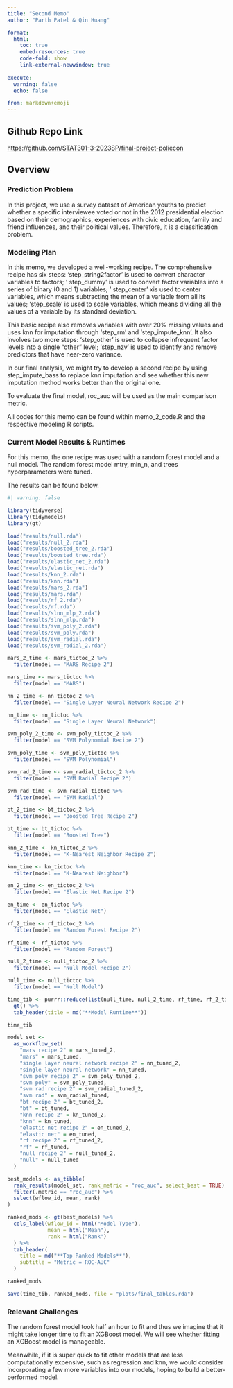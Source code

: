 ```yaml
---
title: "Second Memo"
author: "Parth Patel & Qin Huang"

format:
  html:
    toc: true
    embed-resources: true
    code-fold: show
    link-external-newwindow: true
    
execute:
  warning: false
  echo: false

from: markdown+emoji 
---
```


::: {.callout-tip icon=false}

## Github Repo Link

[https://github.com/STAT301-3-2023SP/final-project-poliecon](https://github.com/STAT301-3-2023SP/final-project-poliecon)

:::

## Overview

### Prediction Problem

In this project, we use a survey dataset of American youths to predict whether a specific interviewee voted or not in the 2012 presidential election based on their demographics, experiences with civic education, family and friend influences, and their political values. Therefore, it is a classification problem.

### Modeling Plan

In this memo, we developed a well-working recipe. The comprehensive recipe has six steps: 'step_string2factor' is used to convert character variables to factors; ' step_dummy' is used to convert factor variables into a series of binary (0 and 1) variables; ' step_center' xis used to center variables, which means subtracting the mean of a variable from all its values;  'step_scale' is used to scale variables, which means dividing all the values of a variable by its standard deviation. 

This basic recipe also removes variables with over 20% missing values and uses knn for imputation through 'step_rm' and 'step_impute_knn'. It also involves two more steps: 'step_other' is used to collapse infrequent factor levels into a single "other" level; 'step_nzv' is used to identify and remove predictors that have near-zero variance. 

In our final analysis, we might try to develop a second recipe by using step_impute_bass to replace knn imputation and see whether this new imputation method works better than the original one. 

To evaluate the final model, roc_auc will be used as the main comparison metric.

All codes for this memo can be found within memo_2_code.R and the respective modeling R scripts.

### Current Model Results & Runtimes

For this memo, the one recipe was used with a random forest model and a null model. The random forest model mtry, min_n, and trees hyperparameters were tuned.

The results can be found below.

```r
#| warning: false

library(tidyverse)
library(tidymodels)
library(gt)

load("results/null.rda")
load("results/null_2.rda")
load("results/boosted_tree_2.rda")
load("results/boosted_tree.rda")
load("results/elastic_net_2.rda")
load("results/elastic_net.rda")
load("results/knn_2.rda")
load("results/knn.rda")
load("results/mars_2.rda")
load("results/mars.rda")
load("results/rf_2.rda")
load("results/rf.rda")
load("results/slnn_mlp_2.rda")
load("results/slnn_mlp.rda")
load("results/svm_poly_2.rda")
load("results/svm_poly.rda")
load("results/svm_radial.rda")
load("results/svm_radial_2.rda")

mars_2_time <- mars_tictoc_2 %>% 
  filter(model == "MARS Recipe 2")

mars_time <- mars_tictoc %>% 
  filter(model == "MARS")

nn_2_time <- nn_tictoc_2 %>% 
  filter(model == "Single Layer Neural Network Recipe 2")

nn_time <- nn_tictoc %>% 
  filter(model == "Single Layer Neural Network")

svm_poly_2_time <- svm_poly_tictoc_2 %>% 
  filter(model == "SVM Polynomial Recipe 2")

svm_poly_time <- svm_poly_tictoc %>% 
  filter(model == "SVM Polynomial")

svm_rad_2_time <- svm_radial_tictoc_2 %>% 
  filter(model == "SVM Radial Recipe 2")

svm_rad_time <- svm_radial_tictoc %>% 
  filter(model == "SVM Radial")

bt_2_time <- bt_tictoc_2 %>% 
  filter(model == "Boosted Tree Recipe 2")

bt_time <- bt_tictoc %>% 
  filter(model == "Boosted Tree")

knn_2_time <- kn_tictoc_2 %>% 
  filter(model == "K-Nearest Neighbor Recipe 2")

knn_time <- kn_tictoc %>% 
  filter(model == "K-Nearest Neighbor")

en_2_time <- en_tictoc_2 %>% 
  filter(model == "Elastic Net Recipe 2")

en_time <- en_tictoc %>% 
  filter(model == "Elastic Net")

rf_2_time <- rf_tictoc_2 %>% 
  filter(model == "Random Forest Recipe 2")

rf_time <- rf_tictoc %>% 
  filter(model == "Random Forest")

null_2_time <- null_tictoc_2 %>% 
  filter(model == "Null Model Recipe 2")

null_time <- null_tictoc %>% 
  filter(model == "Null Model")

time_tib <- purrr::reduce(list(null_time, null_2_time, rf_time, rf_2_time, en_time, en_2_time, bt_time, bt_2_time, knn_time, knn_2_time, svm_rad_time, svm_rad_2_time, svm_poly_time, svm_poly_2_time, nn_time, nn_2_time, mars_time, mars_2_time), dplyr::full_join) %>% 
  gt() %>% 
  tab_header(title = md("**Model Runtime**"))

time_tib

model_set <- 
  as_workflow_set(
    "mars recipe 2" = mars_tuned_2,
    "mars" = mars_tuned,
    "single layer neural network recipe 2" = nn_tuned_2,
    "single layer neural network" = nn_tuned,
    "svm poly recipe 2" = svm_poly_tuned_2,
    "svm poly" = svm_poly_tuned,
    "svm rad recipe 2" = svm_radial_tuned_2,
    "svm rad" = svm_radial_tuned,
    "bt recipe 2" = bt_tuned_2,
    "bt" = bt_tuned,
    "knn recipe 2" = kn_tuned_2,
    "knn" = kn_tuned,
    "elastic net recipe 2" = en_tuned_2,
    "elastic net" = en_tuned,
    "rf recipe 2" = rf_tuned_2,
    "rf" = rf_tuned,
    "null recipe 2" = null_tuned_2,
    "null" = null_tuned
  )

best_models <- as_tibble(
  rank_results(model_set, rank_metric = "roc_auc", select_best = TRUE) %>% 
  filter(.metric == "roc_auc") %>% 
  select(wflow_id, mean, rank)
)

ranked_mods <- gt(best_models) %>% 
  cols_label(wflow_id = html("Model Type"),
             mean = html("Mean"),
             rank = html("Rank")
  ) %>% 
  tab_header(
    title = md("**Top Ranked Models**"),
    subtitle = "Metric = ROC-AUC"
  )

ranked_mods

save(time_tib, ranked_mods, file = "plots/final_tables.rda")
```

### Relevant Challenges

The random forest model took half an hour to fit and thus we imagine that it might take longer time to fit an XGBoost model. We will see whether fitting an XGBoost model is manageable. 

Meanwhile, if it is super quick to fit other models that are less computationally expensive, such as regression and knn, we would consider incorporating a few more variables into our models, hoping to build a better-performed model. 